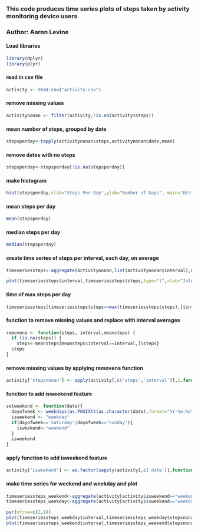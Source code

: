 ### This code produces time series plots of steps taken by activity monitoring device users  
### Author: Aaron Levine  

#### Load libraries  
```r
library(dplyr)
library(plyr)
```


#### read in csv file  
```r
activity <- read.csv("activity.csv")
```

#### remove missing values  
```r
activitynonan <- filter(activity,!is.na(activity$steps))
```

#### mean number of steps, grouped by date  
```r
stepsperday<-tapply(activitynonan$steps,activitynonan$date,mean)
```

#### remove dates with no steps  
```r
stepsperday<-stepsperday[!is.na(stepsperday)]
```

#### make histogram  
```r
hist(stepsperday,xlab="Steps Per Day",ylab="Number of Days", main="Histogram of Mean Steps Per Day")
```

#### mean steps per day  
```r
mean(stepsperday)
```

#### median steps per day  
```r
median(stepsperday)
```

#### create time series of steps per interval, each day, on average  
```r
timeseriessteps<-aggregate(activitynonan,list(activitynonan$interval),mean)

plot(timeseriessteps$interval,timeseriessteps$steps,type="l",xlab="Interval (5 minutes)", ylab="Mean Number of Steps")
```

#### time of max steps per day  
```r
timeseriessteps[timeseriessteps$steps==max(timeseriessteps$steps),]$interval
```

#### function to remove missing values and replace with interval averages  
```r
removena <- function(steps, interval,meansteps) {
  if (is.na(steps)) {
    steps<-meansteps[meansteps$interval==interval,]$steps}
  steps
}
```

#### remove missing values by applying removena function  
```r
activity['stepsnonan'] <- apply(activity[,c('steps','interval')],1,function(x) removena(x[1],x[2],timeseriessteps))
```

#### function to add isweekend feature  
```r
setweekend <- function(date){
  dayofweek <- weekdays(as.POSIXlt(as.character(date),format="%Y-%m-%d"))
  isweekend <- "weekday"
  if(dayofweek=='Saturday'|dayofweek=='Sunday'){
    isweekend<-"weekend"
  }
  isweekend
}
```

#### apply function to add isweekend feature  
```r
activity['isweekend'] <- as.factor(sapply(activity[,c('date')],function(x) setweekend(x)))

```
#### make time series for weekend and weekday and plot
```r
timeseriessteps_weekend<-aggregate(activity[activity$isweekend=="weekend",],list(activity[activity$isweekend=="weekend",]$interval),mean)
timeseriessteps_weekday<-aggregate(activity[activity$isweekend=="weekday",],list(activity[activity$isweekend=="weekday",]$interval),mean)

par(mfrow=c(2,1))
plot(timeseriessteps_weekday$interval,timeseriessteps_weekday$stepsnonan,type="l",xlab="Interval (5 minutes)", ylab="Mean Number of Steps",main="Weekday")
plot(timeseriessteps_weekend$interval,timeseriessteps_weekend$stepsnonan,type="l",xlab="Interval (5 minutes)", ylab="Mean Number of Steps",main="Weekend")
```

